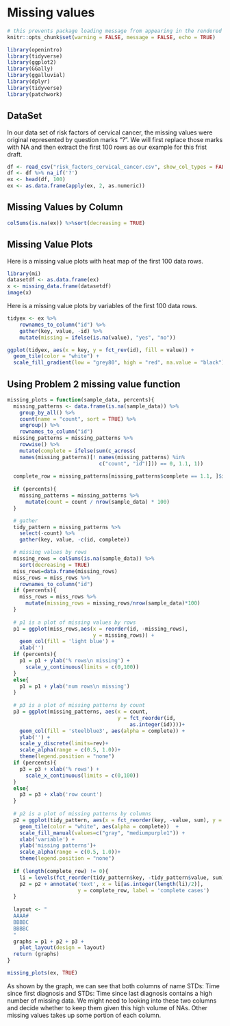 # Missing values


```r
# this prevents package loading message from appearing in the rendered version of your problem set
knitr::opts_chunk$set(warning = FALSE, message = FALSE, echo = TRUE)
```


```r
library(openintro)
library(tidyverse)
library(ggplot2)
library(GGally)
library(ggalluvial)
library(dplyr)
library(tidyverse)
library(patchwork)
```

## DataSet
In our data set of risk factors of cervical cancer, the missing values were original represented by question marks "?". We will first replace those marks with NA and then extract the first 100 rows as our example for this frist draft.
```r
df <- read_csv("risk_factors_cervical_cancer.csv", show_col_types = FALSE)
df <- df %>% na_if('?')
ex <- head(df, 100)
ex <- as.data.frame(apply(ex, 2, as.numeric))
```

## Missing Values by Column
```r
colSums(is.na(ex)) %>%sort(decreasing = TRUE)
```

## Missing Value Plots
Here is a missing value plots with heat map of the first 100 data rows. 
```r
library(mi)
datasetdf <- as.data.frame(ex)
x <- missing_data.frame(datasetdf)
image(x)
```
Here is a missing value plots by variables of the first 100 data rows. 
```r
tidyex <- ex %>% 
    rownames_to_column("id") %>% 
    gather(key, value, -id) %>% 
    mutate(missing = ifelse(is.na(value), "yes", "no"))

ggplot(tidyex, aes(x = key, y = fct_rev(id), fill = value)) +
  geom_tile(color = "white") + 
  scale_fill_gradient(low = "grey80", high = "red", na.value = "black") + theme_bw()
```

## Using Problem 2 missing value function
```r
missing_plots = function(sample_data, percents){
  missing_patterns <- data.frame(is.na(sample_data)) %>%
    group_by_all() %>%
    count(name = "count", sort = TRUE) %>%
    ungroup() %>%
    rownames_to_column("id")
  missing_patterns = missing_patterns %>%
    rowwise() %>%
    mutate(complete = ifelse(sum(c_across(
    names(missing_patterns)[! names(missing_patterns) %in% 
                              c("count", "id")])) == 0, 1.1, 1))
  
  complete_row = missing_patterns[missing_patterns$complete == 1.1, ]$id
  
  if (percents){
    missing_patterns = missing_patterns %>%
      mutate(count = count / nrow(sample_data) * 100)
  }

  # gather
  tidy_pattern = missing_patterns %>%
    select(-count) %>%
    gather(key, value, -c(id, complete))

  # missing values by rows
  missing_rows = colSums(is.na(sample_data)) %>%
    sort(decreasing = TRUE)
  miss_rows=data.frame(missing_rows)
  miss_rows = miss_rows %>%
    rownames_to_column("id")
  if (percents){
    miss_rows = miss_rows %>%
      mutate(missing_rows = missing_rows/nrow(sample_data)*100)
  }
  
  # p1 is a plot of missing values by rows
  p1 = ggplot(miss_rows,aes(x = reorder(id, -missing_rows), 
                            y = missing_rows)) + 
    geom_col(fill = 'light blue') + 
    xlab('')
  if (percents){
    p1 = p1 + ylab('% rows\n missing') + 
      scale_y_continuous(limits = c(0,100))
  }
  else{
    p1 = p1 + ylab('num rows\n missing')
  }
  
  # p3 is a plot of missing patterns by count
  p3 = ggplot(missing_patterns, aes(x = count, 
                                    y = fct_reorder(id,
                                        as.integer(id))))+
    geom_col(fill = 'steelblue3', aes(alpha = complete)) +
    ylab('') +
    scale_y_discrete(limits=rev)+
    scale_alpha(range = c(0.5, 1.0))+
    theme(legend.position = "none")
  if (percents){
    p3 = p3 + xlab('% rows') +
      scale_x_continuous(limits = c(0,100))
  }
  else{
    p3 = p3 + xlab('row count')
  }
  
  # p2 is a plot of missing patterns by columns
  p2 = ggplot(tidy_pattern, aes(x = fct_reorder(key, -value, sum), y = fct_rev(fct_reorder(id,as.integer(id))), fill = value)) +
    geom_tile(color = "white", aes(alpha = complete))  +
    scale_fill_manual(values=c("gray", "mediumpurple1")) +
    xlab('variable') +
    ylab('missing patterns')+
    scale_alpha(range = c(0.5, 1.0))+
    theme(legend.position = "none")
  
  if (length(complete_row) != 0){
    li = levels(fct_reorder(tidy_pattern$key, -tidy_pattern$value, sum))
    p2 = p2 + annotate('text', x = li[as.integer(length(li)/2)], 
                       y = complete_row, label = 'complete cases')
  }
  
  layout <- "
  AAAA#
  BBBBC
  BBBBC
  "
  graphs = p1 + p2 + p3 +
    plot_layout(design = layout)
  return (graphs)
}
```


```r
missing_plots(ex, TRUE)
```
As shown by the graph, we can see that both columns of name STDs: Time since first diagnosis and STDs: Time since last diagnosis contains a high number of missing data. We might need to looking into these two columns and decide whether to keep them given this high volume of NAs. Other missing values takes up some portion of each column.

